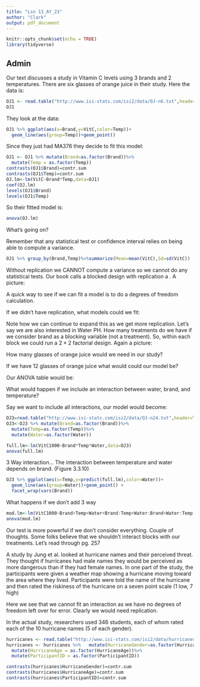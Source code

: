 ```yaml
---
title: "Lsn 13_AY_23"
author: "Clark"
output: pdf_document
---
```


```r
knitr::opts_chunk$set(echo = TRUE)
library(tidyverse)
```

## Admin

Our text discusses a study in Vitamin C levels using 3 brands and 2 temperatures.  There are six glasses of orange juice in their study.  Here the data is:

```r
OJ1 <- read.table("http://www.isi-stats.com/isi2/data/OJ-n6.txt",header=T)
OJ1
```
They look at the data:
```r
OJ1 %>% ggplot(aes(x=Brand,y=VitC,color=Temp))+
  geom_line(aes(group=Temp))+geom_point()
```


Since they just had MA376 they decide to fit this model:

\vspace{1.in}

```r
OJ1 <- OJ1 %>% mutate(Brand=as.factor(Brand))%>%
  mutate(Temp = as.factor(Temp))
contrasts(OJ1$Brand)=contr.sum
contrasts(OJ1$Temp)=contr.sum
OJ.lm<-lm(VitC~Brand*Temp,data=OJ1)
coef(OJ.lm)
levels(OJ1$Brand)
levels(OJ1$Temp)
```

So their fitted model is:

\vspace{1.in}

```r
anova(OJ.lm)
```


What's going on?

\vspace{1.in}

Remember that any statistical test or confidence interval relies on being able to compute a variance.

```r
OJ1 %>% group_by(Brand,Temp)%>%summarize(Mean=mean(VitC),Sd=sd(VitC))
```
Without replication we CANNOT compute a variance so we cannot do any statistical tests.  Our book calls a blocked design with replication a \textbf{generalized block design}.  A picture:

\vspace{1.in}

A quick way to see if we can fit a model is to do a degrees of freedom calculation.

\vspace{1.in}

If we didn't have replication, what models could we fit:

\vspace{1.5in}


Note how we can continue to expand this as we get more replication.  Let's say we are also interested in Water PH.  How many treatments do we have if we consider brand as a blocking variable (not a treatment).  So, within each block we could run a $2 \times 2$ factorial design.  Again a picture:

\vspace{1.in}

How many glasses of orange juice would we need in our study?

\vspace{1.in}

If we have 12 glasses of orange juice what would could our  model be?

\vspace{1.in}

Our ANOVA table would be:

\vspace{1.5in}

What would happen if we include an interaction between water, brand, and temperature?

\vspace{1.in}

Say we want to include all interactions, our model would become:

\vspace{1.in}


```r
OJ3=read.table("http://www.isi-stats.com/isi2/data/OJ-n24.txt",header=T)
OJ3<-OJ3 %>% mutate(Brand=as.factor(Brand))%>%
  mutate(Temp=as.factor(Temp))%>%
  mutate(Water=as.factor(Water))

full.lm<-lm(VitC1000~Brand*Temp*Water,data=OJ3)
anova(full.lm)
```

3 Way interaction...  The interaction between temperature and water depends on brand. (Figure 3.3.10)

```r

OJ3 %>% ggplot(aes(x=Temp,y=predict(full.lm),color=Water))+
  geom_line(aes(group=Water))+geom_point() + 
  facet_wrap(vars(Brand))
```
What happens if we don't add 3 way

```r
mod.lm<-lm(VitC1000~Brand+Temp+Water+Brand:Temp+Water:Brand+Water:Temp,data=OJ3)
anova(mod.lm)
```

Our test is more powerful if we don't consider everything.  Couple of thoughts.  Some folks believe that we shouldn't interact blocks with our treatments.  Let's read through pg. 257

A study by Jung et al. looked at hurricane names and their perceived threat. They thought if hurricanes had male names they would be perceived as more dangerous than if they had female names. In one part of the study, the participants were given a weather map showing a hurricane moving toward the area where they lived. Participants were told the name of the hurricane and then rated the riskiness of the hurricane on a seven point scale (1 low, 7 high)

\textbf{1. Based on your understanding of the study, fill in a possible Sources of Variation diagram}

\vspace{1.in}

\textbf{2. Suppose the researchers had two participants in the study and the carried out the matched pairs design for these two participants and obtained the results given on the top of page 258 of our text. From this data, fill out the sources and degrees of freedom for a model that includes main effects and interactions (problem 6 on page 258)}

\vspace{1.in}

Here we see that we cannot fit an interaction as we have no degrees of freedom left over for error. Clearly we would need replication.

\textbf{The researchers also considered whether the name sounded 'old' or 'young'. Looking at Table 3.3.3 in our text, how many treatments are in the study?}

\vspace{1.in}

In the actual study, researchers used 346 students, each of whom rated each of the 10 hurricane names (5 of each gender).


```r
hurricanes <- read.table("http://www.isi-stats.com/isi2/data/hurricanesB.txt",header=T)
hurricanes <- hurricanes %>%   mutate(HurricaneGender=as.factor(HurricaneGender))%>%
  mutate(HurricaneAge = as.factor(HurricaneAge))%>%
  mutate(ParticipantID = as.factor(ParticipantID))

contrasts(hurricanes$HurricaneGender)=contr.sum
contrasts(hurricanes$HurricaneAge)=contr.sum
contrasts(hurricanes$ParticipantID)=contr.sum

```


\textbf{Using R and the Code above, carry out a two-vairable model including the interaction between hurricane gender and hurricane age adjusting for the blocing variable. How much variation in ratings of hurricanes is explaned by this model? }

\vspace{.5in}

\textbf{From the ANOVA table, explain where each of the degrees of freedom come from}

\vspace{1.in}


\textbf{From your lm object, find the residuals. Would you consider the validiting conditions for the theory-based F test to be met? Why or why not?}

\vspace{1.5in}

\textbf{In both symbols and words, state the null and laternative hypothesis for ther interaction, what is your conclusion?}

\vspace{1.in}

\textbf{State the null and alternative hypotheses for the gender effect. What is your conclusion?}

\vspace{1.in}

\textbf{Create a 95\% CI for the differences in hurricane gender effect.}

\vspace{1.in}

\textbf{If you couldn't use TukeyHSD command how would you find this CI?}

\vspace{1.in}

\textbf{Using the model you produced what is the estimated response for an individual given a Male hurricane with an old name?}

\vspace{1.in}

\textbf{Based on your analysis, is there evidence that blocking on participant was worthwhile?}